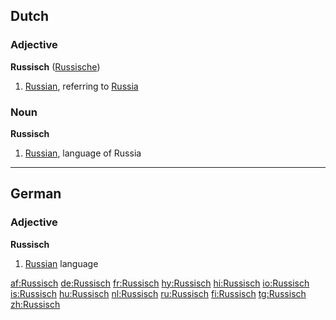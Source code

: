 ==Dutch==

===Adjective===
'''Russisch''' ([[Russische]])

# [[Russian]], referring to [[Russia]]

===Noun===
'''Russisch''' {{n}}

# [[Russian]], language of Russia

----

==German==

===Adjective===
'''Russisch'''

# [[Russian]] language

[[af:Russisch]]
[[de:Russisch]]
[[fr:Russisch]]
[[hy:Russisch]]
[[hi:Russisch]]
[[io:Russisch]]
[[is:Russisch]]
[[hu:Russisch]]
[[nl:Russisch]]
[[ru:Russisch]]
[[fi:Russisch]]
[[tg:Russisch]]
[[zh:Russisch]]